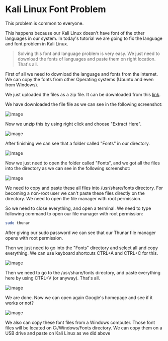 
# Kali Linux Font Problem

<Callout emoji="⚠️">This problem is common to everyone.</Callout>

This happens because our Kali Linux doesn't have font of the other languages in our system. In today's tutorial we are going to fix the language and font problem in Kali Linux.

> Solving this font and language problem is very easy. We just need to download the fonts of languages and paste them on right location. That's all.

First of all we need to download the language and fonts from the internet. We can copy the fonts from other Operating systems (Ubuntu and even from Windows).

We just uploaded the files as a zip file. It can be downloaded from this [link](https://github.com/MohammadTaseenKhan/kali-solve/releases/download/font-problem/KaliLinuxin-Fonts.zip).

We have downloaded the file file as we can see in the following screenshot:

![image](https://user-images.githubusercontent.com/85288261/204045099-117dce28-bcd9-49fc-8145-1695556ad086.png)

Now we unzip this by using right click and choose "Extract Here".

![image](https://user-images.githubusercontent.com/85288261/204045117-0e30984d-23a2-446a-9c11-c8a2f35c695c.png)

After finishing we can see that a folder called "Fonts" in our directory.

![image](https://user-images.githubusercontent.com/85288261/204045158-297051f6-5d7c-4608-859a-8d10112e1dff.png)

Now we just need to open the folder called "Fonts", and we got all the files into the directory as we can see in the following screenshot:

![image](https://user-images.githubusercontent.com/85288261/204045217-4463d6a0-4e77-4264-845c-79323c8fbb39.png)

We need to copy and paste these all files into /usr/share/fonts directory. For becoming a non-root user we can't paste these files directly on the directory. We need to open the file manager with root permission.

So we need to close everything, and open a terminal. We need to type following command to open our file manager with root permission:

```bash
sudo thunar
```

After giving our sudo password we can see that our Thunar file manager opens with root permission.

Then we just need to go into the "Fonts" directory and select all and copy everything. We can use keyboard shortcuts CTRL+A and CTRL+C for this. 

![image](https://user-images.githubusercontent.com/85288261/204045302-cb3a1d43-2d53-406a-a4bc-e7479640416b.png)

Then we need to go to the /usr/share/fonts directory, and paste everything here by using CTRL+V (or anyway). That's all.

![image](https://user-images.githubusercontent.com/85288261/204045329-772c356b-0d3c-43f3-a3bf-327e97fbd492.png)

We are done. Now we can open again Google's homepage and see if it works or not?

![image](https://user-images.githubusercontent.com/85288261/204045358-4f15a2e3-159a-4fbf-8b57-e26227e139b7.png)

We also can copy these font files from a Windows computer. Those font files will be located on C:/Windows/Fonts directory. We can copy them on a USB drive and paste on Kali Linux as we did above



<script src="https://giscus.app/client.js"
        data-repo="MohammadTaseenKhan/kali-solve"
        data-repo-id="R_kgDOIgNbNg"
        data-category="Comments"
        data-category-id="DIC_kwDOIgNbNs4CS2bR"
        data-mapping="url"
        data-strict="1"
        data-reactions-enabled="1"
        data-emit-metadata="1"
        data-input-position="top"
        data-theme="dark_high_contrast"
        data-lang="en"
        data-loading="lazy"
        crossorigin="anonymous"
        async>
</script>